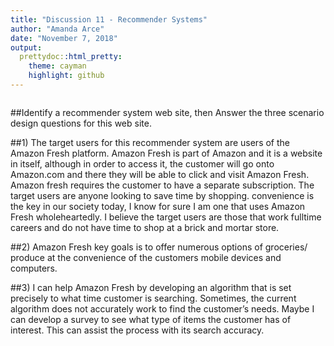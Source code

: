 ---
title: "Discussion 11 - Recommender Systems"
author: "Amanda Arce"
date: "November 7, 2018"
output:
  prettydoc::html_pretty:
    theme: cayman
    highlight: github
---

```{r}
```
##Identify a recommender system web site, then Answer the three scenario design questions for this web site.



##1) The target users for this recommender system are users of the Amazon Fresh platform.  Amazon Fresh is part of Amazon and it is a website in itself, although in order to access it, the customer will go onto Amazon.com and there they will be able to click and visit Amazon Fresh. Amazon fresh requires the customer to have a separate subscription. The target users are anyone looking to save time by shopping. convenience is the key in our society today, I know for sure I am one that uses Amazon Fresh wholeheartedly. I believe the target users are those that work fulltime careers and do not have time to shop at a brick and mortar store. 
	
	
##2) Amazon Fresh key goals is to offer numerous options of groceries/ produce at the convenience of the customers mobile devices and computers.


##3)	I can help Amazon Fresh by developing an algorithm that is set precisely to what time customer is searching. Sometimes, the current algorithm does not accurately work to find the customer's needs. Maybe I can develop a survey to see what type of items the customer has of interest. This can assist the process with its search accuracy. 
 